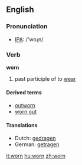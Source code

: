 ==English==

===Pronunciation===
*[[w:IPA|IPA]]: /'woɻn/

===Verb===
'''worn'''

# past participle of to [[wear]]

====Derived terms====
*[[outworn]]
*[[worn out]]

====Translations====
*Dutch: [[gedragen]]
*German: [[getragen]]

[[it:worn]]
[[hu:worn]]
[[zh:worn]]